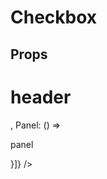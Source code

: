 
<Meta title="MDX/Checkbox" component={Accordion} />

# Checkbox

## Props
<Props of={Accordion} />

<Preview>
  <Story name="all checkboxes">
    <Accordion
      header="hi" 
      components={[{Header: () => <h1>header</h1>, Panel: () => <p>panel</p>}]} 
    />
  </Story>
</Preview>